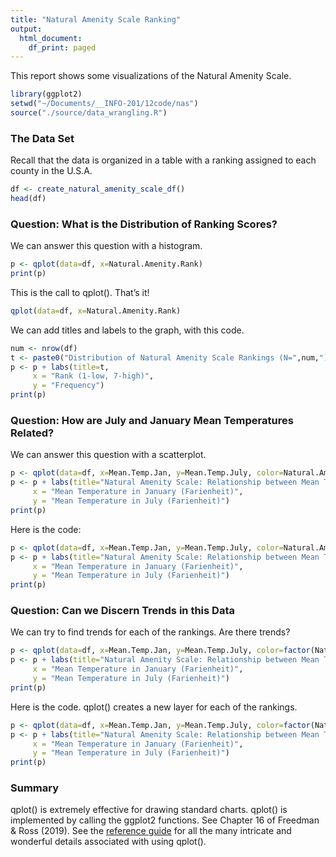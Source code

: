 ```yaml
---
title: "Natural Amenity Scale Ranking"
output:
  html_document:
    df_print: paged
---
```

This report shows some visualizations of the Natural Amenity Scale. 

```r
library(ggplot2)
setwd("~/Documents/__INFO-201/12code/nas")
source("./source/data_wrangling.R")
```

### The Data Set 
Recall that the data is organized in a table with a ranking assigned to each county in the U.S.A.

```r
df <- create_natural_amenity_scale_df()
head(df)
```

### Question: What is the Distribution of Ranking Scores?

We can answer this question with a histogram.

```r
p <- qplot(data=df, x=Natural.Amenity.Rank)
print(p)
```

This is the call to qplot(). That's it! 

```r
qplot(data=df, x=Natural.Amenity.Rank)
```

We can add titles and labels to the graph, with this code.

```r
num <- nrow(df)
t <- paste0("Distribution of Natural Amenity Scale Rankings (N=",num,").")
p <- p + labs(title=t, 
     x = "Rank (1-low, 7-high)", 
     y = "Frequency")
print(p)
```

### Question: How are July and January Mean Temperatures Related?

We can answer this question with a scatterplot.

```r
p <- qplot(data=df, x=Mean.Temp.Jan, y=Mean.Temp.July, color=Natural.Amenity.Rank)
p <- p + labs(title="Natural Amenity Scale: Relationship between Mean Temperatures in January and July", 
     x = "Mean Temperature in January (Farienheit)", 
     y = "Mean Temperature in July (Farienheit)")
print(p)
```

Here is the code:

```r
p <- qplot(data=df, x=Mean.Temp.Jan, y=Mean.Temp.July, color=Natural.Amenity.Rank)
p <- p + labs(title="Natural Amenity Scale: Relationship between Mean Temperatures \nin January and July", 
     x = "Mean Temperature in January (Farienheit)", 
     y = "Mean Temperature in July (Farienheit)")
print(p)
```

### Question: Can we Discern Trends in this Data

We can try to find trends for each of the rankings. Are there trends? 

```r
p <- qplot(data=df, x=Mean.Temp.Jan, y=Mean.Temp.July, color=factor(Natural.Amenity.Rank), alpha=0.25, geom=c("point", "smooth"))
p <- p + labs(title="Natural Amenity Scale: Relationship between Mean Temperatures \nin January and July: Seeking Trends", 
     x = "Mean Temperature in January (Farienheit)", 
     y = "Mean Temperature in July (Farienheit)")
print(p)
```

Here is the code. qplot() creates a new layer for each of the rankings.

```r
p <- qplot(data=df, x=Mean.Temp.Jan, y=Mean.Temp.July, color=factor(Natural.Amenity.Rank), alpha=0.25, geom=c("point", "smooth"))
p <- p + labs(title="Natural Amenity Scale: Relationship between Mean Temperatures \nin January and July: Seeking Trends", 
     x = "Mean Temperature in January (Farienheit)", 
     y = "Mean Temperature in July (Farienheit)")
print(p)
```

### Summary

qplot() is extremely effective for drawing standard charts.  qplot() is implemented by calling the ggplot2 functions. See Chapter 16 of Freedman & Ross (2019). See the [reference guide](https://ggplot2.tidyverse.org/reference/qplot.html#arguments) for all the many intricate and wonderful details associated with using qplot().
